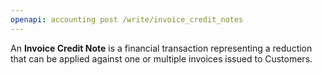 ```yaml
---
openapi: accounting post /write/invoice_credit_notes
---
```


An **Invoice Credit Note** is a financial transaction representing a reduction that can be applied against one or multiple invoices issued to Customers.
